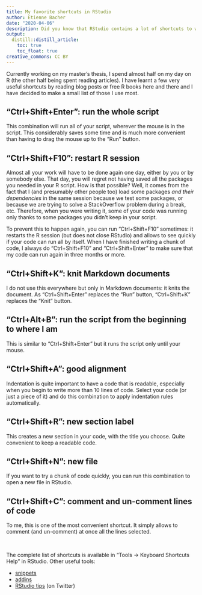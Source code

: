 ```yaml
---
title: My favorite shortcuts in RStudio
author: Etienne Bacher
date: "2020-04-06"
description: Did you know that RStudio contains a lot of shortcuts to write code faster? Here are my favorites.
output:
  distill::distill_article:
    toc: true
    toc_float: true
creative_commons: CC BY
---
```


Currently working on my master's thesis, I spend almost half on my day on R (the other half being spent reading articles). I have learnt a few very useful shortcuts by reading blog posts or free R books here and there and I have decided to make a small list of those I use most.

## "Ctrl+Shift+Enter": run the whole script

This combination will run all of your script, wherever the mouse is in the script. This considerably saves some time and is much more convenient than having to drag the mouse up to the "Run" button.

## "Ctrl+Shift+F10": restart R session

Almost all your work will have to be done again one day, either by you or by somebody else. That day, you will regret not having saved all the packages you needed in your R script. How is that possible? Well, it comes from the fact that I (and presumably other people too) load some packages *and their dependencies* in the same session because we test some packages, or because we are trying to solve a StackOverflow problem during a break, etc. Therefore, when you were writing it, some of your code was running only thanks to some packages you didn't keep in your script.

To prevent this to happen again, you can run "Ctrl+Shift+F10" sometimes: it restarts the R session (but does not close RStudio) and allows to see quickly if your code can run all by itself. When I have finished writing a chunk of code, I always do "Ctrl+Shift+F10" and "Ctrl+Shift+Enter" to make sure that my code can run again in three months or more.

## "Ctrl+Shift+K": knit Markdown documents

I do not use this everywhere but only in Markdown documents: it knits the document. As "Ctrl+Shift+Enter" replaces the "Run" button, "Ctrl+Shift+K" replaces the "Knit" button.

## "Ctrl+Alt+B": run the script from the beginning to where I am

This is similar to "Ctrl+Shift+Enter" but it runs the script only until your mouse. 

## "Ctrl+Shift+A": good alignment

Indentation is quite important to have a code that is readable, especially when you begin to write more than 10 lines of code. Select your code (or just a piece of it) and do this combination to apply indentation rules automatically.

## "Ctrl+Shift+R": new section label

This creates a new section in your code, with the title you choose. Quite convenient to keep a readable code. 

## "Ctrl+Shift+N": new file
 
If you want to try a chunk of code quickly, you can run this combination to open a new file in RStudio.

## "Ctrl+Shift+C": comment and un-comment lines of code

To me, this is one of the most convenient shortcut. It simply allows to comment (and un-comment) at once all the lines selected.

<br>

The complete list of shortcuts is available in "Tools -> Keyboard Shortcuts Help" in RStudio.
Other useful tools:

* [snippets](https://rstudio.github.io/rstudio-extensions/rstudio_snippets.html) 
* [addins](https://rstudio.github.io/rstudioaddins/)
* [RStudio tips](https://twitter.com/rstudiotips) (on Twitter) 
